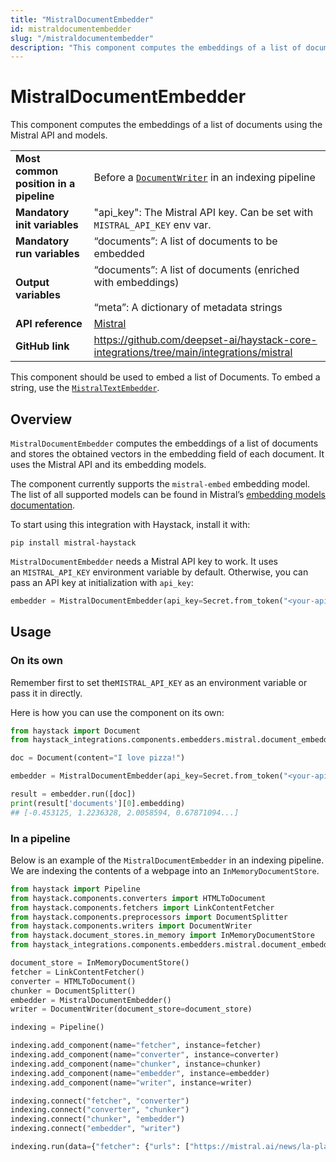 ```yaml
---
title: "MistralDocumentEmbedder"
id: mistraldocumentembedder
slug: "/mistraldocumentembedder"
description: "This component computes the embeddings of a list of documents using the Mistral API and models."
---
```


# MistralDocumentEmbedder

This component computes the embeddings of a list of documents using the Mistral API and models.

|  |  |
| --- | --- |
| **Most common position in a pipeline** | Before a [`DocumentWriter`](../../../docs/pipeline-components/writers/documentwriter.mdx)  in an indexing pipeline |
| **Mandatory init variables** | "api_key": The Mistral API key. Can be set with `MISTRAL_API_KEY` env var. |
| **Mandatory run variables** | “documents”: A list of documents to be embedded |
| **Output variables** | “documents”: A list of documents (enriched with embeddings)  <br /> <br />“meta”: A dictionary of metadata strings |
| **API reference** | [Mistral](/reference/integrations-mistral) |
| **GitHub link** | https://github.com/deepset-ai/haystack-core-integrations/tree/main/integrations/mistral |

This component should be used to embed a list of Documents. To embed a string, use the [`MistralTextEmbedder`](mistraltextembedder.mdx).

## Overview

`MistralDocumentEmbedder` computes the embeddings of a list of documents and stores the obtained vectors in the embedding field of each document. It uses the Mistral API and its embedding models.

The component currently supports the `mistral-embed` embedding model. The list of all supported models can be found in Mistral’s [embedding models documentation](https://docs.mistral.ai/platform/endpoints/#embedding-models).

To start using this integration with Haystack, install it with:

```shell
pip install mistral-haystack
```

`MistralDocumentEmbedder` needs a Mistral API key to work. It uses an `MISTRAL_API_KEY` environment variable by default. Otherwise, you can pass an API key at initialization with `api_key`:

```python
embedder = MistralDocumentEmbedder(api_key=Secret.from_token("<your-api-key>"), model="mistral-embed")
```

## Usage

### On its own

Remember first to set the`MISTRAL_API_KEY` as an environment variable or pass it in directly.

Here is how you can use the component on its own:

```python
from haystack import Document
from haystack_integrations.components.embedders.mistral.document_embedder import MistralDocumentEmbedder

doc = Document(content="I love pizza!")

embedder = MistralDocumentEmbedder(api_key=Secret.from_token("<your-api-key>"), model="mistral-embed")

result = embedder.run([doc])
print(result['documents'][0].embedding)
## [-0.453125, 1.2236328, 2.0058594, 0.67871094...]
```

### In a pipeline

Below is an example of the `MistralDocumentEmbedder` in an indexing pipeline. We are indexing the contents of a webpage into an `InMemoryDocumentStore`.

```python
from haystack import Pipeline
from haystack.components.converters import HTMLToDocument
from haystack.components.fetchers import LinkContentFetcher
from haystack.components.preprocessors import DocumentSplitter
from haystack.components.writers import DocumentWriter
from haystack.document_stores.in_memory import InMemoryDocumentStore
from haystack_integrations.components.embedders.mistral.document_embedder import MistralDocumentEmbedder

document_store = InMemoryDocumentStore()
fetcher = LinkContentFetcher()
converter = HTMLToDocument()
chunker = DocumentSplitter()
embedder = MistralDocumentEmbedder()
writer = DocumentWriter(document_store=document_store)

indexing = Pipeline()

indexing.add_component(name="fetcher", instance=fetcher)
indexing.add_component(name="converter", instance=converter)
indexing.add_component(name="chunker", instance=chunker)
indexing.add_component(name="embedder", instance=embedder)
indexing.add_component(name="writer", instance=writer)

indexing.connect("fetcher", "converter")
indexing.connect("converter", "chunker")
indexing.connect("chunker", "embedder")
indexing.connect("embedder", "writer")

indexing.run(data={"fetcher": {"urls": ["https://mistral.ai/news/la-plateforme/"]}})
```
